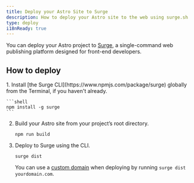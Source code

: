 ```yaml
---
title: Deploy your Astro Site to Surge
description: How to deploy your Astro site to the web using surge.sh
type: deploy
i18nReady: true
---
```


You can deploy your Astro project to [Surge](https://surge.sh/), a single-command web publishing platform designed for front-end developers.

## How to deploy

<Steps>
1. Install [the Surge CLI](https://www.npmjs.com/package/surge) globally from the Terminal, if you haven't already.

    ```shell
    npm install -g surge
    ```

2. Build your Astro site from your project’s root directory.

    ```shell
    npm run build
    ```

3. Deploy to Surge using the CLI.

    ```shell
    surge dist
    ```

    You can use a [custom domain](http://surge.sh/help/adding-a-custom-domain) when deploying by running `surge dist yourdomain.com`.
</Steps>
